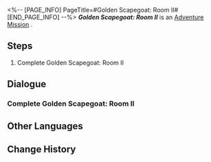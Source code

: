 <%-- [PAGE_INFO]
PageTitle=#Golden Scapegoat: Room II#
[END_PAGE_INFO] --%>
{{Stub|Dialogue.}}
{{Mission Infobox
|id            = 8030111
|title         = 
|image         = <!--Mission Golden Scapegoat Room II.png-->
|type          = Adventure
|event_name    = 
|chapter       = 
|requirements  = {{subst:void|<!--Unknown: {"Type":"Manual"}-->}}
|summary       = <!--official mission summary from Fate's Atlas-->
|characters    = Trailblazer
|startLocation = [[<!--starting world-->]] - [[<!--starting area-->]]
|world         = <!--starting world-->
|area          = <!--starting area-->
|prev          = 
|next          = 
|rewards       = 
}}
'''''Golden Scapegoat: Room II''''' is an [[Adventure Mission]]<!--in [world]-->.

==Steps==
# Complete Golden Scapegoat: Room II

<!--
==Gameplay Notes==

--><!--
==Trial Character==

-->
==Dialogue==
{{Stub Dialogue}}
===Complete Golden Scapegoat: Room II{{subst:void|<!--803011101-->}}===
{{Mission Description|type=adventure|location=<!--to be added-->|Every room in the hypogea is protected by a seal, and this one is controlled by the "Golden Scapegoat." You will need to solve the puzzle before you can continue any further.}}
{{Dialogue Start}}
:{{tx}}
{{Dialogue End}}

==Other Languages==
{{Other Languages
|en   = Golden Scapegoat: Room II
|zhs  = 黄金替罪羊-房间Ⅱ
|zht  = 黃金替罪羔羊-房間Ⅱ
|ja   = 黄金のスケープゴート：部屋II
|ko   = 황금 희생양-방Ⅱ
|es   = Chivo expiatorio dorado: sala II
|fr   = Salle II du Bouc émissaire doré
|ru   = Золотое руно отпущения II
|th   = แพะรับบาปทองคำ: ห้อง II
|vi   = Con Dê Gánh Tội Vàng: Phòng II
|de   = Goldener Sündenbock: Raum II
|id   = Kambing Hitam Emas: Ruangan II
|pt   = Bode Expiatório Dourado: Sala II
}}

==Change History==
{{Change History|3.0}}
